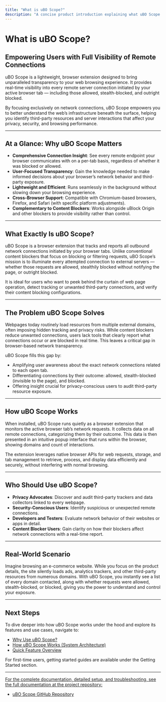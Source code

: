 ```yaml
---
title: "What is uBO Scope?"
description: "A concise product introduction explaining what uBO Scope is, its vision for user empowerment, and its place as a lightweight browser extension focused on visibility of all remote connections—both attempted and successful—for every tab."
---
```


# What is uBO Scope?

## Empowering Users with Full Visibility of Remote Connections

uBO Scope is a lightweight, browser extension designed to bring unparalleled transparency to your web browsing experience. It provides real-time visibility into every remote server connection initiated by your active browser tab — including those allowed, stealth-blocked, and outright blocked.

By focusing exclusively on network connections, uBO Scope empowers you to better understand the web’s infrastructure beneath the surface, helping you identify third-party resources and server interactions that affect your privacy, security, and browsing performance.

---

## At a Glance: Why uBO Scope Matters

- **Comprehensive Connection Insight**: See every remote endpoint your browser communicates with on a per-tab basis, regardless of whether it was blocked or allowed.
- **User-Focused Transparency**: Gain the knowledge needed to make informed decisions about your browser’s network behavior and third-party exposure.
- **Lightweight and Efficient**: Runs seamlessly in the background without slowing down your browsing experience.
- **Cross-Browser Support**: Compatible with Chromium-based browsers, Firefox, and Safari (with specific platform adjustments).
- **Complementary to Content Blockers**: Works alongside uBlock Origin and other blockers to provide visibility rather than control.

---

## What Exactly Is uBO Scope?

uBO Scope is a browser extension that tracks and reports all outbound network connections initiated by your browser tabs. Unlike conventional content blockers that focus on blocking or filtering requests, uBO Scope’s mission is to illuminate every attempted connection to external servers — whether those requests are allowed, stealthily blocked without notifying the page, or outright blocked.

It is ideal for users who want to peek behind the curtain of web page operation, detect tracking or unwanted third-party connections, and verify their content blocking configurations.

---

## The Problem uBO Scope Solves

Webpages today routinely load resources from multiple external domains, often imposing hidden tracking and privacy risks. While content blockers reduce unwanted connections, users lack tools that clearly report what connections occur or are blocked in real time. This leaves a critical gap in browser-based network transparency.

uBO Scope fills this gap by:

- Amplifying user awareness about the exact network connections related to each open tab.
- Differentiating connections by their outcome: allowed, stealth-blocked (invisible to the page), and blocked.
- Offering insight crucial for privacy-conscious users to audit third-party resource exposure.

---

## How uBO Scope Works

When installed, uBO Scope runs quietly as a browser extension that monitors the active browser tab’s network requests. It collects data on all remote connections, categorizing them by their outcome. This data is then presented in an intuitive popup interface that runs within the browser, showing domains and count of interactions.

The extension leverages native browser APIs for web requests, storage, and tab management to retrieve, process, and display data efficiently and securely, without interfering with normal browsing.

---

## Who Should Use uBO Scope?

- **Privacy Advocates**: Discover and audit third-party trackers and data collectors linked to every webpage.
- **Security-Conscious Users**: Identify suspicious or unexpected remote connections.
- **Developers and Testers**: Evaluate network behavior of their websites or apps in detail.
- **Content Blocker Users**: Gain clarity on how their blockers affect network connections with a real-time report.

---

## Real-World Scenario

Imagine browsing an e-commerce website. While you focus on the product details, the site silently loads ads, analytics trackers, and other third-party resources from numerous domains. With uBO Scope, you instantly see a list of every domain contacted, along with whether requests were allowed, stealth-blocked, or blocked, giving you the power to understand and control your exposure.

---

## Next Steps

To dive deeper into how uBO Scope works under the hood and explore its features and use cases, navigate to:

- [Why Use uBO Scope?](/overview/introduction-value/value-proposition)
- [How uBO Scope Works (System Architecture)](/overview/architecture-concepts/system-architecture)
- [Quick Feature Overview](/overview/feature-usecases/feature-overview)

For first-time users, getting started guides are available under the Getting Started section.

---

<u>For the complete documentation, detailed setup, and troubleshooting, see the full documentation at the project repository:</u>

- [uBO Scope GitHub Repository](https://github.com/gorhill/uBO-Scope)
